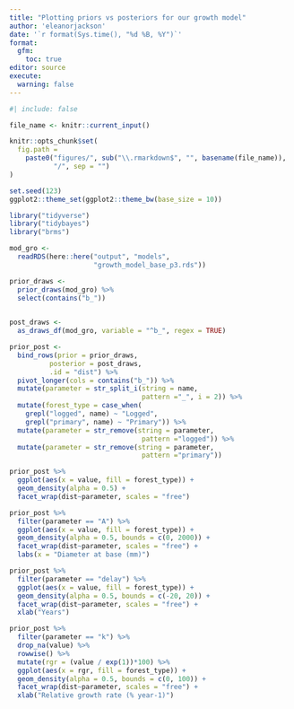 ```yaml
---
title: "Plotting priors vs posteriors for our growth model"
author: 'eleanorjackson'
date: '`r format(Sys.time(), "%d %B, %Y")`' 
format: 
  gfm:
    toc: true
editor: source
execute:
  warning: false
---
```


```r
#| include: false

file_name <- knitr::current_input()

knitr::opts_chunk$set(
  fig.path =
    paste0("figures/", sub("\\.rmarkdown$", "", basename(file_name)), 
           "/", sep = "")
)

set.seed(123)
ggplot2::theme_set(ggplot2::theme_bw(base_size = 10))
```

```r
library("tidyverse")
library("tidybayes")
library("brms")
```

```r
mod_gro <-
  readRDS(here::here("output", "models", 
                     "growth_model_base_p3.rds"))
```

```r
prior_draws <- 
  prior_draws(mod_gro) %>% 
  select(contains("b_"))
  

post_draws <- 
  as_draws_df(mod_gro, variable = "^b_", regex = TRUE)

prior_post <- 
  bind_rows(prior = prior_draws, 
          posterior = post_draws,
          .id = "dist") %>% 
  pivot_longer(cols = contains("b_")) %>% 
  mutate(parameter = str_split_i(string = name, 
                                 pattern ="_", i = 2)) %>% 
  mutate(forest_type = case_when(
    grepl("logged", name) ~ "Logged",
    grepl("primary", name) ~ "Primary")) %>% 
  mutate(parameter = str_remove(string = parameter, 
                                 pattern ="logged")) %>% 
  mutate(parameter = str_remove(string = parameter, 
                                 pattern ="primary")) 
```

```r
prior_post %>% 
  ggplot(aes(x = value, fill = forest_type)) +
  geom_density(alpha = 0.5) +
  facet_wrap(dist~parameter, scales = "free")
```

```r
prior_post %>% 
  filter(parameter == "A") %>% 
  ggplot(aes(x = value, fill = forest_type)) +
  geom_density(alpha = 0.5, bounds = c(0, 2000)) +
  facet_wrap(dist~parameter, scales = "free") +
  labs(x = "Diameter at base (mm)")
```

```r
prior_post %>% 
  filter(parameter == "delay") %>% 
  ggplot(aes(x = value, fill = forest_type)) +
  geom_density(alpha = 0.5, bounds = c(-20, 20)) +
  facet_wrap(dist~parameter, scales = "free") +
  xlab("Years")
```

```r
prior_post %>% 
  filter(parameter == "k") %>% 
  drop_na(value) %>% 
  rowwise() %>% 
  mutate(rgr = (value / exp(1))*100) %>% 
  ggplot(aes(x = rgr, fill = forest_type)) +
  geom_density(alpha = 0.5, bounds = c(0, 100)) +
  facet_wrap(dist~parameter, scales = "free") +
  xlab("Relative growth rate (% year-1)")
```
